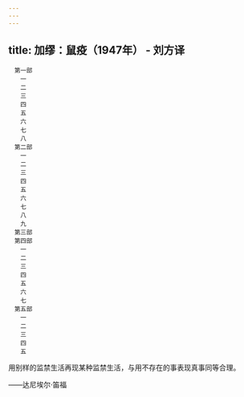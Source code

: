 ```yaml
---
---
---
```

title: 加缪：鼠疫（1947年） - 刘方译
---


```
　第一部
　　一
　　二
　　三
　　四
　　五
　　六
　　七
　　八
　第二部
　　一
　　二
　　三
　　四
　　五
　　六
　　七
　　八
　　九
　第三部
　第四部
　　一
　　二
　　三
　　四
　　五
　　六
　　七
　第五部
　　一
　　二
　　三
　　四
　　五
```


用别样的监禁生活再现某种监禁生活，与用不存在的事表现真事同等合理。

——达尼埃尔·笛福